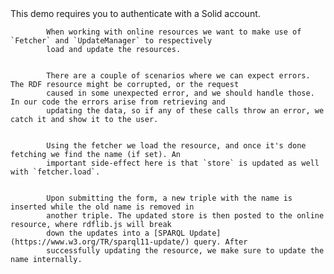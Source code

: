 
<Content>
    This demo requires you to authenticate with a Solid account.
</Content>

<Code language="tsx" id="RdflibSolidDemo" code={solidDemoCode} className="line-numbers">
    <CodeStep lines={["10-13"]} title="Store setup">
        When working with online resources we want to make use of `Fetcher` and `UpdateManager` to respectively
        load and update the resources.
    </CodeStep>
    <CodeStep lines={["16", "21", "25", "29", "36"]} title="Error handling">
        There are a couple of scenarios where we can expect errors. The RDF resource might be corrupted, or the request
        caused in some unexpected error, and we should handle those. In our code the errors arise from retrieving and
        updating the data, so if any of these calls throw an error, we catch it and show it to the user.
    </CodeStep>
    <CodeStep lines={["19-20"]} title="Loading data and setting name">
        Using the fetcher we load the resource, and once it's done fetching we find the name (if set). An
        important side-effect here is that `store` is updated as well with `fetcher.load`.
    </CodeStep>
    <CodeStep lines={["26-32"]} title="Submitting data and updating name">
        Upon submitting the form, a new triple with the name is inserted while the old name is removed in
        another triple. The updated store is then posted to the online resource, where rdflib.js will break
        down the updates into a [SPARQL Update](https://www.w3.org/TR/sparql11-update/) query. After
        successfully updating the resource, we make sure to update the name internally.
    </CodeStep>
</Code>